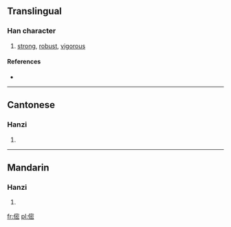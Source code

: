 ==Translingual==

===Han character===
{{Han char|rn=9|rad=人|as=11|sn=13|four=|canj=人十心山 (OJPU)}}

# [[strong]], [[robust]], [[vigorous]]

====References====
* {{Han ref|kx=0114.130|hdz=10215.050|uh=347B|ud=13435}}

----

==Cantonese==

===Hanzi===
{{yue-hanzi|jyut=|y=ma6, mei5}}

# {{defn|Cantonese|sort=人11}}

----

==Mandarin==

===Hanzi===
{{cmn-hanzi|pin=[[mà]] ([[ma4]])|wg=ma<sup>4</sup>}}

# {{defn|Mandarin|sort=人11}}

[[fr:㑻]]
[[pl:㑻]]